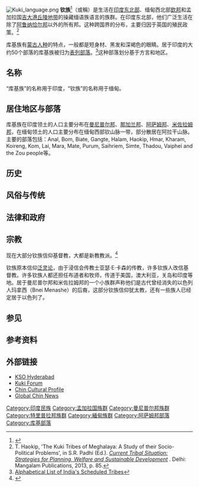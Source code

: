 {{Infobox ethnic group
|image      =Thadou dress.jpg
|caption    = Kuki man and woman of the Thadou group in traditional costume.
|group        = 钦族
|region1      = [[钦邦|钦邦]], [[缅甸|缅甸]]; [[印度东北部|印度东北部]]; [[孟加拉|孟加拉]]东部
|pop          = 大约5,000,000
|ref          =
|languages    = [[库基-钦语支|库基-钦语支]]
|religions    = [[基督教|基督教]]、[[泛灵论|泛灵论]]、[[佛教|佛教]]、[[犹太教|犹太教]]
|related      = [[那加族|那加族]]、[[梅泰族|梅泰族]]
|footnotes    =
}}
[[File:Kuki_language.png|thumb]]
'''钦族'''<ref>{{MYname|MY=ချင်းလူမျိုး|MLCTS=hkyang lu. myui:}}{{IPA-my|tɕɪ́ɴ lù mjó|pron}}</ref>（或稱'''{{link-en|米佐人|Mizo people}}'''）是生活在[[印度东北部|印度东北部]]、缅甸西北部[[欽邦|欽邦]]和孟加拉国[[吉大港丘陵地带|吉大港丘陵地带]]的操藏缅语族语言的族群。在印度东北部，他们广泛生活在除了[[阿鲁纳恰尔邦|阿鲁纳恰尔邦]]以外的所有邦。这种跨国界的分布，主要归因于英国的殖民政策。<ref>T. Haokip, 'The Kuki Tribes of Meghalaya: A Study of their Socio-Political Problems', in S.R. Padhi (Ed.). ''[https://www.academia.edu/4392866/The_Kuki_Tribes_of_Meghalaya_A_Study_of_their_Socio-Political_Problems Current Tribal Situation: Strategies for Planning, Welfare and Sustainable Development] {{Wayback|url=https://www.academia.edu/4392866/The_Kuki_Tribes_of_Meghalaya_A_Study_of_their_Socio-Political_Problems |date=20190701173406 }}''. Delhi: Mangalam Publications, 2013, p. 85.</ref>
 	
库基族有[[蒙古人种|蒙古人种]]的特点，一般都是短身材、黑发和深褐色的眼睛。居于印度的大约50个部落的库基族被归为[[表列部落|表列部落]]。<ref>[https://web.archive.org/web/20120417072648/http://tribal.nic.in/writereaddata/mainlinkFile/File939.pdf Alphabetical List of India's Scheduled Tribes]</ref>这种部落划分基于方言和地区。

==名称==
“库基族”的名称用于印度，“钦族”的名称用于缅甸。
== 居住地区与部落 ==
库基族在印度领土的人口主要分布在[[曼尼普尔邦|曼尼普尔邦]]、[[那加兰邦|那加兰邦]]、[[阿萨姆邦|阿萨姆邦]]、[[米佐拉姆邦|米佐拉姆邦]]，在缅甸领土的人口主要分布在缅甸西部钦山脉一带，部分散居在阿拉干山脉。主要的部落包括：Anal, Bom, Biate, Gangte, Halam, Haokip, Hmar, Kharam, Koireng, Kom, Lai, Mara, Mate, Purum, Saihriem, Simte, Thadou, Vaiphei and the Zou people等。

==历史==

==风俗与传统==

==法律和政府==

==宗教==
现在大部分钦族信仰基督教，大都是新教教派。<ref>{{Cite web |url=http://ethnomed.org/culture/chin |title=Chin Cultural Profile |access-date=2015-01-19 |archive-date=2019-06-06 |archive-url=https://web.archive.org/web/20190606023852/http://ethnomed.org/culture/chin |dead-url=no }}</ref> 

钦族原本信仰[[泛灵论|泛灵论]]，由于浸信会传教士亚瑟·E·卡森的传教，许多钦族人改信基督教。许多钦族人都还担任布道者和牧师，传道于美国，澳大利亚，关岛和印度等地。居于曼尼普尔邦和米佐拉姆邦的一个小族群声称他们是古代曾经消失的以色列人玛拿西（Bnei Menashe）的后裔，这部分钦族信仰犹太教，还有一些族人已经定居于以色列了。

==参见==

==参考资料==
{{reflist|colwidth=30em}}

==外部链接==
{{Commons category|Kuki people}}
*[https://web.archive.org/web/20190627203102/http://ksohyderabad.com/ KSO Hyderabad]
*[http://www.kukiforum.com Kuki Forum] {{Wayback|url=http://www.kukiforum.com/ |date=20210319211813 }}
*[http://ethnomed.org/culture/chin Chin Cultural Profile] {{Wayback|url=http://ethnomed.org/culture/chin |date=20190606023852 }}
*[https://web.archive.org/web/20140115085847/http://globalchinnews.org/ Global Chin News]

<!--{{Scheduled tribes of India}}
{{Ethnic groups in Burma}}-->

{{Ethnic groups in Bangladesh}}
{{緬甸民族}}
{{DEFAULTSORT:Kuki People}}
[[Category:印度民族|Category:印度民族]]
[[Category:孟加拉国族群|Category:孟加拉国族群]]
[[Category:曼尼普尔邦族群|Category:曼尼普尔邦族群]]
[[Category:特里普拉邦族群|Category:特里普拉邦族群]]
[[Category:緬甸族群|Category:緬甸族群]]
[[Category:阿萨姆邦部落|Category:阿萨姆邦部落]]
[[Category:库基部落|Category:库基部落]]